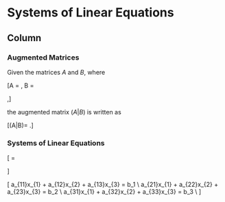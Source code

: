 
Systems of Linear Equations {data-navmenu="Section 6"}
==================================

Column {.tabset}
-----------------------------


### Augmented Matrices
Given the matrices $A$ and $B$, where

\[A =
  \begin{bmatrix}
    1 & 3 & 2 \\
    2 & 0 & 1 \\
    5 & 2 & 2
  \end{bmatrix}
, \quad
B =
  \begin{bmatrix}
    4 \\
    3 \\
    1
  \end{bmatrix},\]

the augmented matrix ($A|B$) is written as

\[(A|B)=
  \left[\begin{array}{ccc|c}
    1 & 3 & 2 & 4 \\
    2 & 0 & 1 & 3 \\
    5 & 2 & 2 & 1
  \end{array}\right].\]


### Systems of Linear Equations

\[ \begin{bmatrix}
a_{11} & a_{12} & a_{13} \\
a_{21} & a_{22} & a_{23} \\
a_{31} & a_{32} & a_{33} \\ 
\end{bmatrix}
\begin{bmatrix}
x_{1} \\
x_{2} \\
x_{3} \\\end{bmatrix} = \begin{bmatrix}
b_{1} \\
b_{2} \\
b_{3} \\ \end{bmatrix}\]

\[ a_{11}x_{1} + a_{12}x_{2} + a_{13}x_{3} = b_1 \\
a_{21}x_{1} + a_{22}x_{2} + a_{23}x_{3} = b_2 \\
a_{31}x_{1} + a_{32}x_{2} + a_{33}x_{3} = b_3 \\ \]